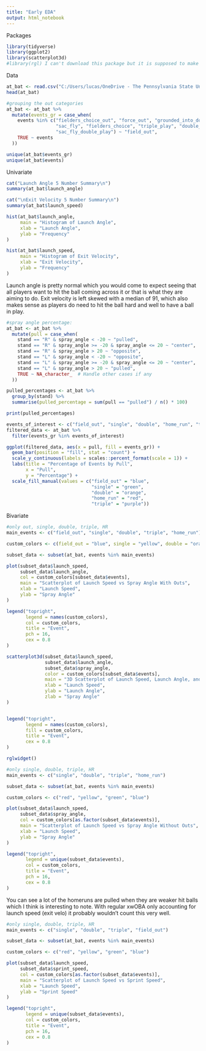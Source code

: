 ---
title: "Early EDA"
output: html_notebook
---

Packages
```{r}
library(tidyverse)
library(ggplot2)
library(scatterplot3d)
#library(rgl) I can't download this package but it is supposed to make the 3d scatterplot interactive
```

Data
```{r}
at_bat <- read.csv("C:/Users/lucas/OneDrive - The Pennsylvania State University/DS 440/DS440/at_bat.csv")
head(at_bat)
```
```{r}
#grouping the out categories
at_bat <- at_bat %>%
  mutate(events_gr = case_when(
    events %in% c("fielders_choice_out", "force_out", "grounded_into_double_play",
                  "sac_fly", "fielders_choice", "triple_play", "double_play",
                  "sac_fly_double_play") ~ "field_out",
    TRUE ~ events
  ))

unique(at_bat$events_gr)
unique(at_bat$events)
```

Univariate
```{r}
cat("Launch Angle 5 Number Summary\n")
summary(at_bat$launch_angle)

cat("\nExit Velocity 5 Number Summary\n")
summary(at_bat$launch_speed)
```

```{r}
hist(at_bat$launch_angle, 
     main = "Histogram of Launch Angle",
     xlab = "Launch Angle",
     ylab = "Frequency"
)

hist(at_bat$launch_speed, 
     main = "Histogram of Exit Velocity",
     xlab = "Exit Velocity",
     ylab = "Frequency"
)
```
Launch angle is pretty normal which you would come to expect seeing that all players want to hit the ball coming across it or that is what they are aiming to do. Exit velocity is left skewed with a median of 91, which also makes sense as players do need to hit the ball hard and well to have a ball in play. 

```{r}
#spray angle percentage:
at_bat <- at_bat %>%
  mutate(pull = case_when(
    stand == "R" & spray_angle < -20 ~ "pulled",
    stand == "R" & spray_angle >= -20 & spray_angle <= 20 ~ "center",
    stand == "R" & spray_angle > 20 ~ "opposite",
    stand == "L" & spray_angle < -20 ~ "opposite",
    stand == "L" & spray_angle >= -20 & spray_angle <= 20 ~ "center",
    stand == "L" & spray_angle > 20 ~ "pulled",
    TRUE ~ NA_character_  # Handle other cases if any
  ))

pulled_percentages <- at_bat %>%
  group_by(stand) %>%
  summarise(pulled_percentage = sum(pull == "pulled") / n() * 100)

print(pulled_percentages)

events_of_interest <- c("field_out", "single", "double", "home_run", "triple")
filtered_data <- at_bat %>%
  filter(events_gr %in% events_of_interest)

ggplot(filtered_data, aes(x = pull, fill = events_gr)) +
  geom_bar(position = "fill", stat = "count") +
  scale_y_continuous(labels = scales::percent_format(scale = 1)) +
  labs(title = "Percentage of Events by Pull",
       x = "Pull",
       y = "Percentage") +
  scale_fill_manual(values = c("field_out" = "blue", 
                               "single" = "green", 
                               "double" = "orange", 
                               "home_run" = "red", 
                               "triple" = "purple"))
```



Bivariate
```{r}
#only out, single, double, triple, HR
main_events <- c("field_out", "single", "double", "triple", "home_run")

custom_colors <- c(field_out = "blue", single = "yellow", double = "orange", triple = "green", home_run = "red")

subset_data <- subset(at_bat, events %in% main_events)

plot(subset_data$launch_speed, 
     subset_data$launch_angle, 
     col = custom_colors[subset_data$events],
     main = "Scatterplot of Launch Speed vs Spray Angle With Outs",
     xlab = "Launch Speed",
     ylab = "Spray Angle"
)

legend("topright",
       legend = names(custom_colors), 
       col = custom_colors, 
       title = "Event",
       pch = 16,
       cex = 0.8
)
```

```{r}

scatterplot3d(subset_data$launch_speed, 
              subset_data$launch_angle, 
              subset_data$spray_angle, 
              color = custom_colors[subset_data$events],
              main = "3D Scatterplot of Launch Speed, Launch Angle, and Spray Angle",
              xlab = "Launch Speed",
              ylab = "Launch Angle",
              zlab = "Spray Angle"
)


legend("topright",
       legend = names(custom_colors), 
       fill = custom_colors,
       title = "Event",
       cex = 0.8
)

rglwidget()
```

```{r}
#only single, double, triple, HR
main_events <- c("single", "double", "triple", "home_run")

subset_data <- subset(at_bat, events %in% main_events)

custom_colors <- c("red", "yellow", "green", "blue")

plot(subset_data$launch_speed, 
     subset_data$spray_angle, 
     col = custom_colors[as.factor(subset_data$events)],
     main = "Scatterplot of Launch Speed vs Spray Angle Without Outs",
     xlab = "Launch Speed",
     ylab = "Spray Angle"
)

legend("topright",
       legend = unique(subset_data$events), 
       col = custom_colors, 
       title = "Event",
       pch = 16,
       cex = 0.8
)
```
You can see a lot of the homeruns are pulled when they are weaker hit balls which I think is interesting to note. With regular xwOBA only accounting for launch speed (exit velo) it probably wouldn't count this very well. 

```{r}
#only single, double, triple, HR
main_events <- c("single", "double", "triple", "field_out")

subset_data <- subset(at_bat, events %in% main_events)

custom_colors <- c("red", "yellow", "green", "blue")

plot(subset_data$launch_speed, 
     subset_data$sprint_speed, 
     col = custom_colors[as.factor(subset_data$events)],
     main = "Scatterplot of Launch Speed vs Sprint Speed",
     xlab = "Launch Speed",
     ylab = "Sprint Speed"
)

legend("topright",
       legend = unique(subset_data$events), 
       col = custom_colors, 
       title = "Event",
       pch = 16,
       cex = 0.8
)
```

```{r}

```

